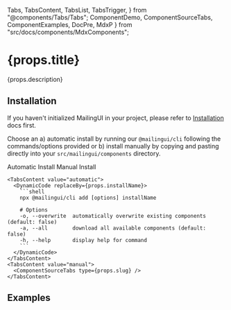   Tabs,
  TabsContent,
  TabsList,
  TabsTrigger,
} from "@components/Tabs/Tabs";
  ComponentDemo,
  ComponentSourceTabs,
  ComponentExamples, DocPre, MdxP
} from "src/docs/components/MdxComponents";


# {props.title}

<MdxP>{props.description}</MdxP>

<ComponentDemo type={props.slug} />

## Installation

If you haven't initialized MailingUI in your project, please refer to [Installation](/docs/installation) docs first.

Choose an a) automatic install by running our `@mailingui/cli` following the commands/options provided or b) install manually by copying and pasting directly into your `src/mailingui/components` directory.

  <Tabs defaultValue="automatic">
    <div className="flex items-center justify-start w-full mb-8">
      <TabsList className="mt-8 rounded-2xl">
        <TabsTrigger value="automatic" className="px-7 py-2 rounded-[10px]">Automatic Install</TabsTrigger>
        <TabsTrigger value="manual" className="px-7 py-2 rounded-[10px]">Manual Install</TabsTrigger>
      </TabsList>
    </div>

    <TabsContent value="automatic">
      <DynamicCode replaceBy={props.installName}>
        ```shell
        npx @mailingui/cli add [options] installName

        # Options
        -o, --overwrite  automatically overwrite existing components (default: false)
        -a, --all        download all available components (default: false)
        -h, --help       display help for command
        ```
      </DynamicCode>
    </TabsContent>
    <TabsContent value="manual">
      <ComponentSourceTabs type={props.slug} />
    </TabsContent>

  </Tabs>

## Examples

<ComponentExamples type={props.slug} />
